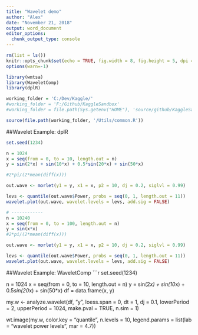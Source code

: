 ---
title: "Wavelet demo"
author: "Alex"
date: "November 21, 2018"
output: word_document
editor_options: 
  chunk_output_type: console
---

```{r setup, include=FALSE}
rm(list = ls())
knitr::opts_chunk$set(echo = TRUE, fig.width = 8, fig.height = 5, dpi = 240)
options(warn=-1)

library(wmtsa)
library(WaveletComp)
library(dplR)

working_folder = 'C:/Dev/Kaggle/'
#working_folder = 'F:/Github/KaggleSandbox'
#working_folder = file.path(Sys.getenv("HOME"), 'source/github/KaggleSandbox/')

source(file.path(working_folder, '/Utils/common.R'))
```

##Wavelet Example: dplR
```{r wavelet_example, include=FALSE}
set.seed(1234)

n = 1024
x = seq(from = 0, to = 10, length.out = n)
y = sin(2*x) + sin(10*x) + 0.5*sin(20*x) + sin(50*x)

#2*pi/(2*mean(diff(x)))

out.wave <- morlet(y1 = y, x1 = x, p2 = 10, dj = 0.2, siglvl = 0.99)

levs <- quantile(out.wave$Power, probs = seq(0, 1, length.out = 11))
wavelet.plot(out.wave, wavelet.levels = levs, add.sig = FALSE)

# ------------
n = 10240
x = seq(from = 0, to = 100, length.out = n)
y = sin(x*x)
#2*pi/(2*mean(diff(x)))

out.wave <- morlet(y1 = y, x1 = x, p2 = 10, dj = 0.2, siglvl = 0.99)

levs <- quantile(out.wave$Power, probs = seq(0, 1, length.out = 11))
wavelet.plot(out.wave, wavelet.levels = levs, add.sig = FALSE)
```

##Wavelet Example: WaveletComp
```{r wavelet_example2, include=FALSE}
set.seed(1234)

n = 1024
x = seq(from = 0, to = 10, length.out = n)
y = sin(2*x) + sin(10*x) + 0.5*sin(20*x) + sin(50*x)
df = data.frame(x, y)

my.w <- analyze.wavelet(df, "y",
loess.span = 0,
dt = 1, dj = 0.1,
lowerPeriod = 2,
upperPeriod = 1024,
make.pval = TRUE, n.sim = 1)

wt.image(my.w, color.key = "quantile", n.levels = 10,
legend.params = list(lab = "wavelet power levels", mar = 4.7))

